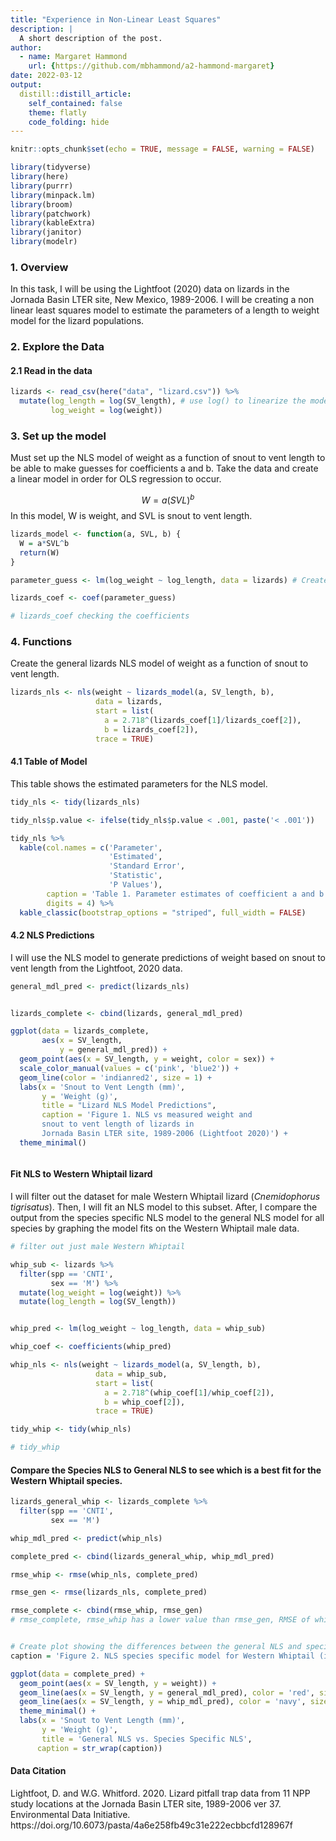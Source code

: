 ```yaml
---
title: "Experience in Non-Linear Least Squares"
description: |
  A short description of the post.
author:
  - name: Margaret Hammond
    url: {https://github.com/mbhammond/a2-hammond-margaret}
date: 2022-03-12
output:
  distill::distill_article:
    self_contained: false
    theme: flatly
    code_folding: hide
---
```


```r
knitr::opts_chunk$set(echo = TRUE, message = FALSE, warning = FALSE)

library(tidyverse)
library(here)
library(purrr)
library(minpack.lm)
library(broom)
library(patchwork)
library(kableExtra)
library(janitor)
library(modelr)
```

### 1. Overview
In this task, I will be using the Lightfoot (2020) data on lizards in the Jornada Basin LTER site, New Mexico, 1989-2006. I will be creating a non linear least squares model to estimate the parameters of a length to weight model for the lizard populations. 

### 2. Explore the Data

#### 2.1 Read in the data
```r
lizards <- read_csv(here("data", "lizard.csv")) %>% 
  mutate(log_length = log(SV_length), # use log() to linearize the model
         log_weight = log(weight))
```
### 3. Set up the model

Must set up the NLS model of weight as a function of snout to vent length to be able to make guesses for coefficients a and b. Take the data and create a linear model in order for OLS regression to occur.


$$
W = a(SVL)^b
$$
In this model, W is weight, and SVL is snout to vent length.


```r
lizards_model <- function(a, SVL, b) {
  W = a*SVL^b
  return(W)
}
```



```r
parameter_guess <- lm(log_weight ~ log_length, data = lizards) # Created for OLS

lizards_coef <- coef(parameter_guess) 

# lizards_coef checking the coefficients
```


### 4. Functions
Create the general lizards NLS model of weight as a function of snout to vent length. 

```r

lizards_nls <- nls(weight ~ lizards_model(a, SV_length, b),
                   data = lizards,
                   start = list(
                     a = 2.718^(lizards_coef[1]/lizards_coef[2]),
                     b = lizards_coef[2]),
                   trace = TRUE)
```

#### 4.1 Table of Model
This table shows the estimated parameters for the NLS model. 

```r
tidy_nls <- tidy(lizards_nls)

tidy_nls$p.value <- ifelse(tidy_nls$p.value < .001, paste('< .001'))

tidy_nls %>% 
  kable(col.names = c('Parameter', 
                      'Estimated', 
                      'Standard Error', 
                      'Statistic',
                      'P Values'), 
        caption = 'Table 1. Parameter estimates of coefficient a and b for the nls model of weight as a function of snout to vent length of lizards in Jornada Basin LTER, from 1989-2006 (Lightfoot 2020) .',
        digits = 4) %>% 
  kable_classic(bootstrap_options = "striped", full_width = FALSE)
```


#### 4.2 NLS Predictions

I will use the NLS model to generate predictions of weight based on snout to vent length from the Lightfoot, 2020 data. 

```r
general_mdl_pred <- predict(lizards_nls)


lizards_complete <- cbind(lizards, general_mdl_pred)

ggplot(data = lizards_complete,
       aes(x = SV_length, 
           y = general_mdl_pred)) +
  geom_point(aes(x = SV_length, y = weight, color = sex)) +
  scale_color_manual(values = c('pink', 'blue2')) +
  geom_line(color = 'indianred2', size = 1) +
  labs(x = 'Snout to Vent Length (mm)',
       y = 'Weight (g)',
       title = "Lizard NLS Model Predictions",
       caption = 'Figure 1. NLS vs measured weight and
       snout to vent length of lizards in
       Jornada Basin LTER site, 1989-2006 (Lightfoot 2020)') +
  theme_minimal()



```


#### Fit NLS to Western Whiptail lizard
I will filter out the dataset for male Western Whiptail lizard (*Cnemidophorus tigrisatus*). Then, I will fit an NLS model to this subset. After, I compare the output from the species specific NLS model to the general NLS model for all species by graphing the model fits on the Western Whiptail male data. 


```r

# filter out just male Western Whiptail

whip_sub <- lizards %>% 
  filter(spp == 'CNTI', 
         sex == 'M') %>% 
  mutate(log_weight = log(weight)) %>% 
  mutate(log_length = log(SV_length))


whip_pred <- lm(log_weight ~ log_length, data = whip_sub)

whip_coef <- coefficients(whip_pred)

whip_nls <- nls(weight ~ lizards_model(a, SV_length, b),
                   data = whip_sub,
                   start = list(
                     a = 2.718^(whip_coef[1]/whip_coef[2]),
                     b = whip_coef[2]),
                   trace = TRUE)

tidy_whip <- tidy(whip_nls)

# tidy_whip

```

#### Compare the Species NLS to General NLS to see which is a best fit for the Western Whiptail species. 

```r
lizards_general_whip <- lizards_complete %>% 
  filter(spp == 'CNTI',
         sex == 'M')

whip_mdl_pred <- predict(whip_nls)

complete_pred <- cbind(lizards_general_whip, whip_mdl_pred)

rmse_whip <- rmse(whip_nls, complete_pred)

rmse_gen <- rmse(lizards_nls, complete_pred)

rmse_complete <- cbind(rmse_whip, rmse_gen)
# rmse_complete, rmse_whip has a lower value than rmse_gen, RMSE of whip specific set is better for Western Whiptail species



```

```r
# Create plot showing the differences between the general NLS and species specific nls for Western Whip
caption = 'Figure 2. NLS species specific model for Western Whiptail (in red) vs NLS of all lizard species (in navy) in Jornada Basin LTER site, 1989 - 2006. Black points represent actual Western Whiptail measurements of weight (g) to snout to vent length (mm) (Lightfoot 2020). RMSE calculations done for both models, species specific model contained a lower RMSE score of 3.349 compared to general NLS model RMSE of 3.562. The species specific RMSE should be used when doing RMSE calculations for Western Whiptail, it is better fit for the data.'

ggplot(data = complete_pred) +
  geom_point(aes(x = SV_length, y = weight)) +
  geom_line(aes(x = SV_length, y = general_mdl_pred), color = 'red', size = 1) +
  geom_line(aes(x = SV_length, y = whip_mdl_pred), color = 'navy', size = 1) +
  theme_minimal() +
  labs(x = 'Snout to Vent Length (mm)',
       y = 'Weight (g)',
       title = 'General NLS vs. Species Specific NLS',
      caption = str_wrap(caption)) 
```


#### Data Citation
Lightfoot, D. and W.G. Whitford. 2020. Lizard pitfall trap data from 11 NPP study locations at the Jornada Basin LTER site, 1989-2006 ver 37. Environmental Data Initiative. https://doi.org/10.6073/pasta/4a6e258fb49c31e222ecbbcfd128967f
